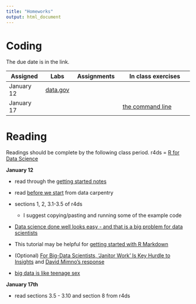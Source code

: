 ```yaml
---
title: "Homeworks"
output: html_document
---
```


# Coding

The due date is in the link. 

| Assigned | Labs | Assignments | In class exercises |
|----------|------|-------------|--------------------|
| January 12 | [data.gov](labs/1/gov_data.html) | | |
| January 17 | | | [the command line](class_exercises/command_line/command_line.html)|

# Reading
Readings should be complete by the following class period. r4ds = [R for Data Science](http://r4ds.had.co.nz/)

**January 12**

- read through the [getting started notes](https://idc9.github.io/stor390/notes/getting_started/getting_started.html)
- read [before we start](http://www.datacarpentry.org/R-ecology-lesson/00-before-we-start.html) from data carpentry
- sections 1, 2, 3.1-3.5 of r4ds
    - I suggest copying/pasting and running some of the example code
- [Data science done well looks easy - and that is a big problem for data scientists](http://simplystatistics.org/2015/03/17/data-science-done-well-looks-easy-and-that-is-a-big-problem-for-data-scientists/)
- This tutorial may be helpful for [getting started with R Markdown](http://stat545.com/block007_first-use-rmarkdown.html)

- (Optional) [For Big-Data Scientists, ‘Janitor Work’ Is Key Hurdle to Insights](https://www.nytimes.com/2014/08/18/technology/for-big-data-scientists-hurdle-to-insights-is-janitor-work.html) and [David Mimno's response](http://www.mimno.org/articles/carpentry/)
- [big data is like teenage sex](https://www.facebook.com/dan.ariely/posts/904383595868)


**January 17th**

- read sections 3.5 - 3.10 and section 8 from r4ds

